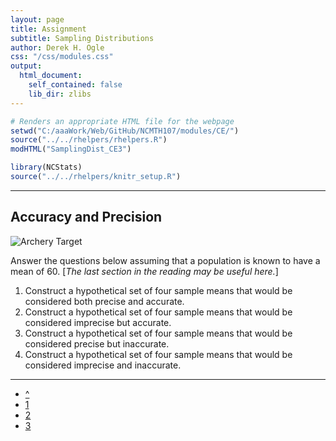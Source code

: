 ```yaml
---
layout: page
title: Assignment
subtitle: Sampling Distributions
author: Derek H. Ogle
css: "/css/modules.css"
output:
  html_document:
    self_contained: false
    lib_dir: zlibs
---
```


```r
# Renders an appropriate HTML file for the webpage
setwd("C:/aaaWork/Web/GitHub/NCMTH107/modules/CE/")
source("../../rhelpers/rhelpers.R")
modHTML("SamplingDist_CE3")
```

```r
library(NCStats)
source("../../rhelpers/knitr_setup.R")
```

----

## Accuracy and Precision
<img src="zimgs/archery_target.jpg" alt="Archery Target" class="img-right">

Answer the questions below assuming that a population is known to have a mean of 60. [*The last section in the reading may be useful here.*]

1. Construct a hypothetical set of four sample means that would be considered both precise and accurate.
1. Construct a hypothetical set of four sample means that would be considered imprecise but accurate.
1. Construct a hypothetical set of four sample means that would be considered precise but inaccurate.
1. Construct a hypothetical set of four sample means that would be considered imprecise and inaccurate.

----

<div class="text-center">
<ul class="pagination pagination-lg">
  <li><a href="../SamplingDist.html">^</a></li>
  <li><a href="SamplingDist_CE1.html">1</a></li>
  <li><a href="SamplingDist_CE2.html">2</a></li>
  <li class="active"><a href="#">3</a></li>
</ul>
